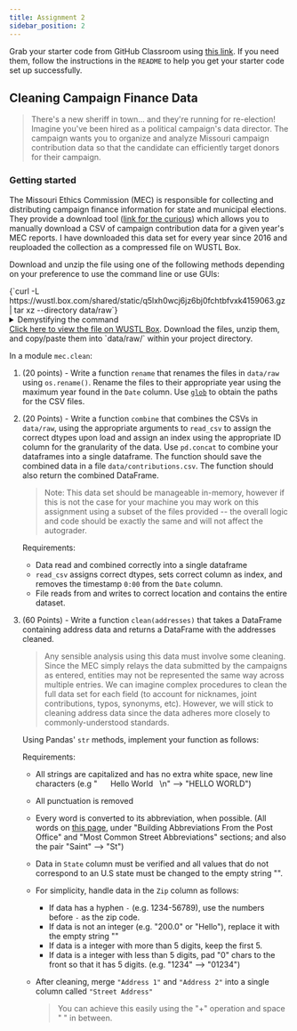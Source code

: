 ```yaml
---
title: Assignment 2
sidebar_position: 2
---
```


Grab your starter code from GitHub Classroom using [this link](https://classroom.github.com/a/EXN5F33w). If you need them, follow the instructions in the `README` to help you get your starter code set up successfully.

## Cleaning Campaign Finance Data

> There's a new sheriff in town... and they're running for re-election! Imagine you've been hired as a political campaign's data director. The campaign wants you to organize and analyze Missouri campaign contribution data so that the candidate can efficiently target donors for their campaign. 

### Getting started
The Missouri Ethics Commission (MEC) is responsible for collecting and distributing campaign finance information for state and municipal elections. They provide a download tool ([link for the curious](https://mec.mo.gov/MEC/Campaign_Finance/CF_ContrCSV.aspx)) which allows you to manually download a CSV of campaign contribution data for a given year's MEC reports. I have downloaded this data set for every year since 2016 and reuploaded the collection as a compressed file on WUSTL Box.

Download and unzip the file using one of the following methods depending on your preference to use the command line or use GUIs:


<Tabs>
	<TabItem value="Command Line">
		<CodeBlock language="shell">
			{`curl -L https://wustl.box.com/shared/static/q5lxh0wcj6jz6bj0fchtbfvxk4159063.gz | tar xz --directory data/raw`}
		</CodeBlock>
		<details>
			<summary>
				Demystifying the command
			</summary>
			cURL fetches the compressed tarball from the URL. The <code>-L</code> flag (short for <code>--location</code>) allows the command to follow the download redirect. The download is then <i>piped</i> (<code>|</code>) to the <code>tar</code> command which <i>extracts</i> (<code>x</code>) the <i>zipped</i> folder (<code>z</code>) and places the output in <code>data/raw/</code>.
		</details>
	</TabItem>
	<TabItem value="GUI">
		<a href="https://wustl.box.com/s/khyvqw1sj6vpuxsb4tbyrjy2e7vj6ivr">Click here to view the file on WUSTL Box</a>. Download the files, unzip them, and copy/paste them into `data/raw/` within your project directory.
	</TabItem>
</Tabs>

In a module `mec.clean`:

1. (20 points) - Write a function `rename` that renames the files in `data/raw` using `os.rename()`. Rename the files to their appropriate year using the maximum year found in the `Date` column. Use [`glob`](https://docs.python.org/3/library/glob.html) to obtain the paths for the CSV files.
1. (20 Points) - Write a function `combine` that combines the CSVs in `data/raw`, using the appropriate arguments to `read_csv` to assign the correct dtypes upon load and assign an index using the appropriate ID column for the granularity of the data. Use `pd.concat` to combine your dataframes into a single dataframe.  The function should save the combined data in a file `data/contributions.csv`. The function should also return the combined DataFrame. 
    > Note: This data set should be manageable in-memory, however if this is not the case for your machine you may work on this assignment using a subset of the files provided -- the overall logic and code should be exactly the same and will not affect the autograder.

	Requirements:
	- Data read and combined correctly into a single dataframe
	- `read_csv` assigns correct dtypes, sets correct column as index, and removes the timestamp `0:00` from the `Date` column.
	- File reads from and writes to correct location and contains the entire dataset.

2. (60 Points) - Write a function `clean(addresses)` that takes a DataFrame containing address data and returns a DataFrame with the addresses cleaned.
    
    > Any sensible analysis using this data must involve some cleaning. Since the MEC simply relays the data submitted by the campaigns as entered, entities may not be represented the same way across multiple entries. We can imagine complex procedures to clean the full data set for each field (to account for nicknames, joint contributions, typos, synonyms, etc). However, we will stick to cleaning address data since the data adheres more closely to commonly-understood standards.
    
    Using Pandas' `str` methods, implement your function as follows:
    
    Requirements:
    - All strings are capitalized and has no extra white space, new line characters 
    (e.g " &nbsp;&nbsp;&nbsp;&nbsp;  Hello World &nbsp;    \n"  --> "HELLO WORLD")
    - All punctuation is removed
    - Every word is converted to its abbreviation, when possible. 
	   (All words on [this page](https://abbreviations.yourdictionary.com/articles/usps-street-and-building-abbreviations.html), under "Building Abbreviations From the Post Office" and "Most Common Street Abbreviations" sections; and also the pair "Saint" --> "St")
    - Data in `State` column must be verified and all values that do not correspond to an U.S state must be changed to the empty string "". 
    - For simplicity, handle data in the `Zip` column as follows:
	    - If data has a hyphen `-` (e.g. 1234-56789), use the numbers before `-` as the zip code. 
	    - If data is not an integer (e.g. "200.0" or "Hello"), replace it with the empty string ""
	    - If data is a integer with more than 5 digits, keep the first 5.
	    - If data is a integer with less than 5 digits, pad "0" chars to the front so that it has 5 digits. 
	    (e.g. "1234" --> "01234")
	    
	 -  After cleaning, merge `"Address 1"` and `"Address 2"` into a single column called `"Street Address"` 
	    > You can achieve this easily using the "+" operation and space " " in between.
     
